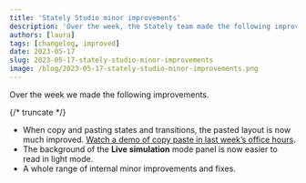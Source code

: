 ```yaml
---
title: 'Stately Studio minor improvements'
description: 'Over the week, the Stately team made the following improvements.'
authors: [laura]
tags: [changelog, improved]
date: 2023-05-17
slug: 2023-05-17-stately-studio-minor-improvements
image: /blog/2023-05-17-stately-studio-minor-improvements.png
---
```


Over the week we made the following improvements.

{/* truncate */}

- When copy and pasting states and transitions, the pasted layout is now much improved. [Watch a demo of copy paste in last week’s office hours](https://www.youtube.com/watch?v=fPrZ19EKlJU&t=128s).
- The background of the **Live simulation** mode panel is now easier to read in light mode.
- A whole range of internal minor improvements and fixes.
